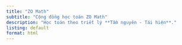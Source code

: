 ---
title: "ZO Math"
subtitle: "Cộng đồng học toán ZO Math"
description: "Học toán theo triết lý **Tầm nguyên - Tái hiện**."
listing: default
format: html
---

